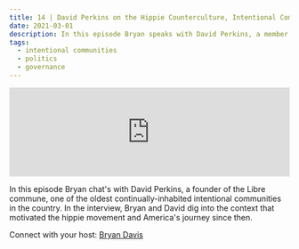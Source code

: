 ```yaml
---
title: 14 | David Perkins on the Hippie Counterculture, Intentional Communities, and America's Shadow
date: 2021-03-01
description: In this episode Bryan speaks with David Perkins, a member of the Libre, one of the oldest continually-inhabited intentional communities in the United States. In the interview, Bryan and David dig into the context that motivated the hippie movement and America's journey since then.
tags:
  - intentional communities
  - politics
  - governance
---
```

<iframe src="https://anchor.fm/heart-of-the-matter/embed/episodes/14--David-Perkins-on-the-hippie-counterculture--intentional-communities--and-Americas-shadow-e100k97"
        height="160px"
        width="100%"
        frameborder="0"
        scrolling="no">

</iframe>

In this episode Bryan chat's with David Perkins, a founder of the Libre commune, one of the oldest continually-inhabited intentional communities in the country. In the interview, Bryan and David dig into the context that motivated the hippie movement and America's journey since then.

Connect with your host: [Bryan Davis](https://twitter.com/GilbertGravis)
